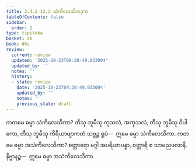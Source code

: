```yaml
---
title: 2.4.2.12.2 သံကိလေသိကဒုက
tableOfContents: false
sidebar:
  order: 2
type: tipitaka
basket: ab
book: dhs
review:
  current: review
  updated: '2025-10-23T09:20:49.933004'
  updated_by: ''
  notes: ''
  history:
  - state: review
    date: '2025-10-23T09:20:49.933004'
    updated_by: ''
    notes: ''
    previous_state: draft
---
```



<ReviewStatus review={frontmatter.review} showDetails={true} />

<HypothesisAnnotation frontmatter={frontmatter} />

<DynamicBreadcrumb />

<Division number="1567" book="dhs" e="ch" v="29" p="291">

<Paragraph number="2278" book="dhs">
ကတမေ ဓမ္မာ သံကိလေသိကာ? တီသု ဘူမီသု ကုသလံ, အကုသလံ, တီသု ဘူမီသု ဝိပါကော, တီသု ဘူမီသု ကိရိယာဗျာကတံ သဗ္ဗဉ္စ ရူပံ—  ဣမေ ဓမ္မာ သံကိလေသိကာ.
</Paragraph>

</Division>
<Division number="1568" book="dhs" e="ch" v="29" p="291">

<Paragraph number="2279" book="dhs">
ကတမေ ဓမ္မာ အသံကိလေသိကာ? စတ္တာရော မဂ္ဂါ အပရိယာပန္နာ, စတ္တာရိ စ သာမညဖလာနိ, နိဗ္ဗာနဉ္စ—  ဣမေ ဓမ္မာ အသံကိလေသိကာ.
</Paragraph>
</Division>